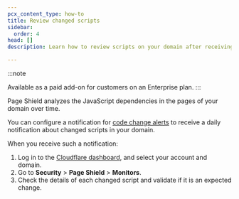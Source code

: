 ```yaml
---
pcx_content_type: how-to
title: Review changed scripts
sidebar:
  order: 4
head: []
description: Learn how to review scripts on your domain after receiving a code change alert.

---
```


:::note

Available as a paid add-on for customers on an Enterprise plan.
:::

Page Shield analyzes the JavaScript dependencies in the pages of your domain over time.

You can configure a notification for [code change alerts](/page-shield/reference/alerts/#code-change-alert) to receive a daily notification about changed scripts in your domain.

When you receive such a notification:

1. Log in to the [Cloudflare dashboard](https://dash.cloudflare.com/), and select your account and domain.
2. Go to **Security** > **Page Shield** > **Monitors**.
3. Check the details of each changed script and validate if it is an expected change.

